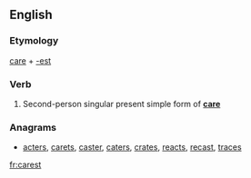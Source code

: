 ==English==

===Etymology===
[[care]] + [[-est]]

===Verb===
{{en-verb form}}

# {{context|archaic|lang=en}} Second-person singular present simple form of '''[[care]]'''

===Anagrams===
* [[acters#English|acters]], [[carets#English|carets]], [[caster#English|caster]], [[caters#English|caters]], [[crates#English|crates]], [[reacts#English|reacts]], [[recast#English|recast]], [[traces#English|traces]]

[[fr:carest]]